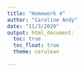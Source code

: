 ```yaml
---
title: "Homework 4"
author: "Caroline Andy"
date: "11/3/2020"
output: html_document:
  toc: true
  toc_float: true
  theme: cerulean
  
---
```


